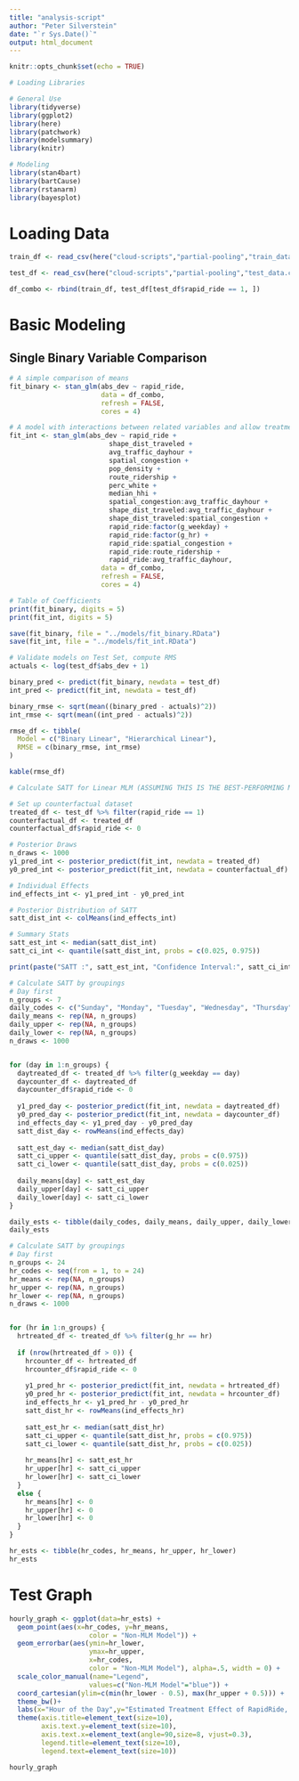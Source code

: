 ```yaml
---
title: "analysis-script"
author: "Peter Silverstein"
date: "`r Sys.Date()`"
output: html_document
---
```


```r
knitr::opts_chunk$set(echo = TRUE)
```

```r
# Loading Libraries

# General Use
library(tidyverse)
library(ggplot2)
library(here)
library(patchwork)
library(modelsummary)
library(knitr)

# Modeling
library(stan4bart)
library(bartCause)
library(rstanarm)
library(bayesplot)
```

# Loading Data
```r
train_df <- read_csv(here("cloud-scripts","partial-pooling","train_data.csv"))

test_df <- read_csv(here("cloud-scripts","partial-pooling","test_data.csv"))

df_combo <- rbind(train_df, test_df[test_df$rapid_ride == 1, ])
```

# Basic Modeling

## Single Binary Variable Comparison
```r
# A simple comparison of means
fit_binary <- stan_glm(abs_dev ~ rapid_ride,
                       data = df_combo,
                       refresh = FALSE,
                       cores = 4)

# A model with interactions between related variables and allow treatment effects to vary by group
fit_int <- stan_glm(abs_dev ~ rapid_ride + 
                         shape_dist_traveled + 
                         avg_traffic_dayhour + 
                         spatial_congestion +
                         pop_density + 
                         route_ridership + 
                         perc_white + 
                         median_hhi +
                         spatial_congestion:avg_traffic_dayhour + 
                         shape_dist_traveled:avg_traffic_dayhour + 
                         shape_dist_traveled:spatial_congestion + 
                         rapid_ride:factor(g_weekday) +
                         rapid_ride:factor(g_hr) + 
                         rapid_ride:spatial_congestion + 
                         rapid_ride:route_ridership + 
                         rapid_ride:avg_traffic_dayhour,
                       data = df_combo,
                       refresh = FALSE,
                       cores = 4)

# Table of Coefficients
print(fit_binary, digits = 5)
print(fit_int, digits = 5)

save(fit_binary, file = "../models/fit_binary.RData")
save(fit_int, file = "../models/fit_int.RData")
```

```r
# Validate models on Test Set, compute RMS
actuals <- log(test_df$abs_dev + 1)

binary_pred <- predict(fit_binary, newdata = test_df)
int_pred <- predict(fit_int, newdata = test_df)

binary_rmse <- sqrt(mean((binary_pred - actuals)^2))
int_rmse <- sqrt(mean((int_pred - actuals)^2))

rmse_df <- tibble(
  Model = c("Binary Linear", "Hierarchical Linear"),
  RMSE = c(binary_rmse, int_rmse)
)

kable(rmse_df)
```

```r
# Calculate SATT for Linear MLM (ASSUMING THIS IS THE BEST-PERFORMING MODEL)

# Set up counterfactual dataset
treated_df <- test_df %>% filter(rapid_ride == 1)
counterfactual_df <- treated_df
counterfactual_df$rapid_ride <- 0

# Posterior Draws
n_draws <- 1000
y1_pred_int <- posterior_predict(fit_int, newdata = treated_df)
y0_pred_int <- posterior_predict(fit_int, newdata = counterfactual_df)

# Individual Effects
ind_effects_int <- y1_pred_int - y0_pred_int

# Posterior Distribution of SATT
satt_dist_int <- colMeans(ind_effects_int)

# Summary Stats
satt_est_int <- median(satt_dist_int)
satt_ci_int <- quantile(satt_dist_int, probs = c(0.025, 0.975))

print(paste("SATT :", satt_est_int, "Confidence Interval:", satt_ci_int[1], satt_ci_int[2]), digits = 4)
```

```r
# Calculate SATT by groupings
# Day first
n_groups <- 7
daily_codes <- c("Sunday", "Monday", "Tuesday", "Wednesday", "Thursday", "Friday", "Saturday")
daily_means <- rep(NA, n_groups)
daily_upper <- rep(NA, n_groups)
daily_lower <- rep(NA, n_groups)
n_draws <- 1000


for (day in 1:n_groups) {
  daytreated_df <- treated_df %>% filter(g_weekday == day)
  daycounter_df <- daytreated_df
  daycounter_df$rapid_ride <- 0
  
  y1_pred_day <- posterior_predict(fit_int, newdata = daytreated_df)
  y0_pred_day <- posterior_predict(fit_int, newdata = daycounter_df)
  ind_effects_day <- y1_pred_day - y0_pred_day
  satt_dist_day <- rowMeans(ind_effects_day)
  
  satt_est_day <- median(satt_dist_day)
  satt_ci_upper <- quantile(satt_dist_day, probs = c(0.975))
  satt_ci_lower <- quantile(satt_dist_day, probs = c(0.025))
  
  daily_means[day] <- satt_est_day
  daily_upper[day] <- satt_ci_upper
  daily_lower[day] <- satt_ci_lower
}

daily_ests <- tibble(daily_codes, daily_means, daily_upper, daily_lower)
daily_ests
```

```r
# Calculate SATT by groupings
# Day first
n_groups <- 24
hr_codes <- seq(from = 1, to = 24)
hr_means <- rep(NA, n_groups)
hr_upper <- rep(NA, n_groups)
hr_lower <- rep(NA, n_groups)
n_draws <- 1000


for (hr in 1:n_groups) {
  hrtreated_df <- treated_df %>% filter(g_hr == hr)
  
  if (nrow(hrtreated_df > 0)) {
    hrcounter_df <- hrtreated_df
    hrcounter_df$rapid_ride <- 0
  
    y1_pred_hr <- posterior_predict(fit_int, newdata = hrtreated_df)
    y0_pred_hr <- posterior_predict(fit_int, newdata = hrcounter_df)
    ind_effects_hr <- y1_pred_hr - y0_pred_hr
    satt_dist_hr <- rowMeans(ind_effects_hr)
  
    satt_est_hr <- median(satt_dist_hr)
    satt_ci_upper <- quantile(satt_dist_hr, probs = c(0.975))
    satt_ci_lower <- quantile(satt_dist_hr, probs = c(0.025))
  
    hr_means[hr] <- satt_est_hr
    hr_upper[hr] <- satt_ci_upper
    hr_lower[hr] <- satt_ci_lower
  }
  else {
    hr_means[hr] <- 0
    hr_upper[hr] <- 0
    hr_lower[hr] <- 0
  }
}

hr_ests <- tibble(hr_codes, hr_means, hr_upper, hr_lower)
hr_ests
```

# Test Graph
```r
hourly_graph <- ggplot(data=hr_ests) +
  geom_point(aes(x=hr_codes, y=hr_means,
                    color = "Non-MLM Model")) +
  geom_errorbar(aes(ymin=hr_lower,
                    ymax=hr_upper,
                    x=hr_codes,
                    color = "Non-MLM Model"), alpha=.5, width = 0) +
  scale_color_manual(name="Legend", 
                    values=c("Non-MLM Model"="blue")) +
  coord_cartesian(ylim=c(min(hr_lower - 0.5), max(hr_upper + 0.5))) +
  theme_bw()+
  labs(x="Hour of the Day",y="Estimated Treatment Effect of RapidRide, in seconds")+
  theme(axis.title=element_text(size=10),
        axis.text.y=element_text(size=10),
        axis.text.x=element_text(angle=90,size=8, vjust=0.3),
        legend.title=element_text(size=10),
        legend.text=element_text(size=10))

hourly_graph
```




